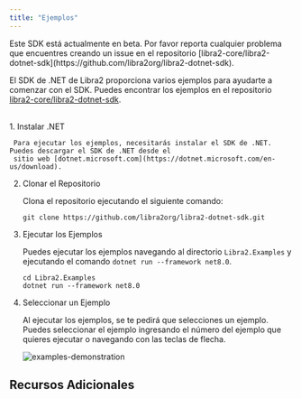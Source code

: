 ```yaml
---
title: "Ejemplos"
---
```



<Aside type="caution" emoji="❗">
  Este SDK está actualmente en beta. Por favor reporta cualquier problema que encuentres
  creando un issue en el repositorio
  [libra2-core/libra2-dotnet-sdk](https://github.com/libra2org/libra2-dotnet-sdk).
</Aside>

El SDK de .NET de Libra2 proporciona varios ejemplos para ayudarte a comenzar con el SDK. Puedes encontrar los ejemplos en el
repositorio [libra2-core/libra2-dotnet-sdk](https://github.com/libra2org/libra2-dotnet-sdk).

<br />

<LinkCard href="https://github.com/libra2org/libra2-dotnet-sdk/tree/main/Libra2.Examples" title="Ejemplos del SDK de .NET de Libra2" description="Aplicaciones de ejemplo para el SDK de .NET." target="_blank" />

<Steps>
  1. Instalar .NET

     Para ejecutar los ejemplos, necesitarás instalar el SDK de .NET. Puedes descargar el SDK de .NET desde el
     sitio web [dotnet.microsoft.com](https://dotnet.microsoft.com/en-us/download).

  2. Clonar el Repositorio

     Clona el repositorio ejecutando el siguiente comando:

     ```shellscript
     git clone https://github.com/libra2org/libra2-dotnet-sdk.git
     ```

  3. Ejecutar los Ejemplos

     Puedes ejecutar los ejemplos navegando al directorio `Libra2.Examples` y ejecutando el
     comando `dotnet run --framework net8.0`.

     ```shellscript
     cd Libra2.Examples
     dotnet run --framework net8.0
     ```

  4. Seleccionar un Ejemplo

     Al ejecutar los ejemplos, se te pedirá que selecciones un ejemplo. Puedes seleccionar el ejemplo
     ingresando el número del ejemplo que quieres ejecutar o navegando con las teclas de flecha.

     ![examples-demonstration](https://i.imgur.com/YS140Zb.png)
</Steps>

## Recursos Adicionales

<CardGrid>
  <LinkCard href="/es/build/sdks/dotnet-sdk/getting-started" title="Comenzar" description="Comenzar a desarrollar usando el SDK de .NET de Libra2." />

  <LinkCard href="https://libra2-core.github.io/libra2-dotnet-sdk/" title="Referencia Completa de API" description="La referencia completa de API para el SDK de .NET de Libra2." target="_blank" />
</CardGrid>
